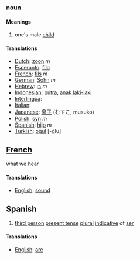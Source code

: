 ===noun===
====Meanings====
#one's male [[child]]
====Translations====
*[[Dutch]]: [[zoon]] ''m''
*[[Esperanto]]: [[filo]]
*[[French]]: [[fils]] ''m''
*[[German]]: [[Sohn]] ''m''
*[[Hebrew]]: [[בן]] ''m''
*[[Indonesian]]: [[putra]], [[anak laki-laki]]
*[[Interlingua]]: [[]]
*[[Italian]]: [[]]
*[[Japanese]]: [[息子]] (むすこ, musuko)
*[[Polish]]: [[syn]] ''m''
*[[Spanish]]: [[hijo]] ''m''
*[[Turkish]]: [[oğul]] [-ğlu]

==[[French]]==

what we hear

====Translations====
*[[English]]: [[sound]]

==Spanish==

#[[third person]] [[present tense]] [[plural]] [[indicative]] of [[ser]]

====Translations====
*[[English]]: [[are]]